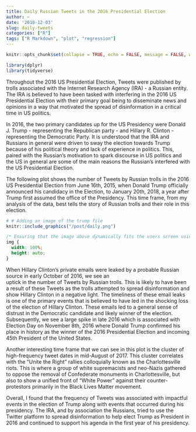 ```yaml
---
title: Daily Russian Tweets in the 2016 Presidential Election
author: ~
date: '2018-12-03'
slug: daily-tweets
categories: ["R"]
tags: ["R Markdown", "plot", "regression"]
---
```


```r
knitr::opts_chunk$set(collapse = TRUE, echo = FALSE, message = FALSE, warning = FALSE)

library(dplyr)
library(tidyverse)
```

Throughout the 2016 US Presidential Election, Tweets were published by trolls associated with the Internet
Research Agency (IRA) - a Russian entity. The IRA is believed to have been tasked with interfering in the 2016 US 
Presidential Election with their primary goal being to disseminate news and opinions in a way that motivated 
the spread of disinformation in a critical time in US politics.

In 2016, the two primary candidates up for the US Presidency were Donald J. Trump - representing the Republican
party - and Hillary R. Clinton - representing the Democratic Party. It is understood that the IRA and Russians
in general were driven to sway the election towards Trump because of his political theory and lack of experience
in politics. This, paired with the Russian's motivation to spark discourse in US politics and the US in general
are some of the main reasons the Russian's interfered with the US Presidential Election.

The following plot shows the number of Tweets by Russian trolls in the 2016 US Presidential Election from 
June 16th, 2015, when Donald Trump officially announced his candidacy in the Election, to January 20th, 2018, a
year after Trump first assumed the office of the Presidency. This time frame, from my analysis of the data, best
tells the story of Russian trolls and their role in this election.


```r
# # Adding an image of the trump file
knitr::include_graphics("/post/daily.png")
```

```css
/* Ensuring that the image above dynamically fits the users screen using css. */
img {
  width: 100%;
  height: auto;
}
```


When Hillary Clinton's private emails were leaked by a probable Russian source in early October of 2016, we see an  
uptick in the number of Tweets by Russian trolls. This is likely to have been a result of these Tweets as the trolls
attempted to spread disinformation and show Hillary Clinton in a negative light. The timeliness of these email leaks
is one of the primary events that is believed to have led in the shocking loss of the election of Hillary Clinton. 
These emails led to a general sense of distrust in the Democratic candidate and likely winner of the election. Subsequently, 
we see a large spike in late 2016 which is associated with Election Day on November 8th, 2016 where Donald Trump 
confirmed his place in history as the winner of the 2016 Presidential Election and incoming 45th President of the
United States.

Another interesting time frame that we can see in this plot is the cluster of high-frequency tweet dates in mid-August of 
2017. This cluster correlates with the "Unite the Right" rallies colloquially known as the Charlottesville riots.
This is where a group of white supremacists and neo-Nazis gathered to oppose the removal of Confederate monuments in 
Charlottesville, but also to show a unified front of "White Power" against their counter-protestors primarily in the Black 
Lives Matter movement.

Overall, I found that the frequency of Tweets was associated with impactful events in the election of Trump along with
events that occurred during his presidency. The IRA, and by association the Russians, tried to use the Twitter platform
to spread disinformation to help elect Trump as President in 2016 and continued to support his agenda in the first year
of his presidency.




